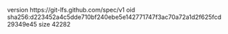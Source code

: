 version https://git-lfs.github.com/spec/v1
oid sha256:d223452a4c5dde710bf240ebe5e142771747f3ac70a72a1d2f625fcd29349e45
size 42282
